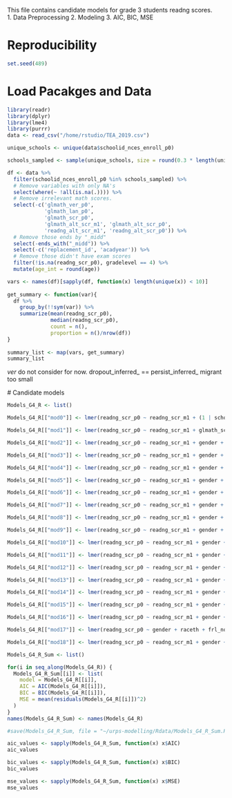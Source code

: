 This file contains candidate models for grade 3 students readng scores.    
1. Data Preprocessing
2. Modeling
3. AIC, BIC, MSE

# Reproducibility   
```r
set.seed(489)
```   

# Load Pacakges and Data    
```r
library(readr)
library(dplyr)
library(lme4)
library(purrr)
data <- read_csv("/home/rstudio/TEA_2019.csv")
```  
```R
unique_schools <- unique(data$schoolid_nces_enroll_p0)

schools_sampled <- sample(unique_schools, size = round(0.3 * length(unique_schools)))
```
```r
df <- data %>% 
  filter(schoolid_nces_enroll_p0 %in% schools_sampled) %>% 
  # Remove variables with only NA's
  select(where(~ !all(is.na(.)))) %>% 
  # Remove irrelevant math scores.
  select(-c('glmath_ver_p0', 
            'glmath_lan_p0', 
            'glmath_scr_p0', 
            'glmath_alt_scr_m1', 'glmath_alt_scr_p0',
            'readng_alt_scr_m1', 'readng_alt_scr_p0')) %>% 
  # Remove those ends by "_midd"
  select(-ends_with("_midd")) %>% 
  select(-c('replacement_id', 'acadyear')) %>% 
  # Remove those didn't have exam scores
  filter(!is.na(readng_scr_p0), gradelevel == 4) %>% 
  mutate(age_int = round(age))
```   
```R
  
vars <- names(df)[sapply(df, function(x) length(unique(x)) < 10)]
  
get_summary <- function(var){
  df %>% 
    group_by(!!sym(var)) %>% 
    summarize(mean(readng_scr_p0), 
              median(readng_scr_p0),
              count = n(),
              proportion = n()/nrow(df))
}
  
summary_list <- map(vars, get_summary)
summary_list
```
_ver_  do not consider for now. 
dropout_inferred_ == persist_inferred_ 
migrant too small


  # Candidate models
```r
Models_G4_R <- list() 
```
```R
Models_G4_R[["mod0"]] <- lmer(readng_scr_p0 ~ readng_scr_m1 + (1 | schoolid_nces_enroll_p0), data = df)

Models_G4_R[["mod1"]] <- lmer(readng_scr_p0 ~ readng_scr_m1 + glmath_scr_m1 + (1 | schoolid_nces_enroll_p0), data = df)

Models_G4_R[["mod2"]] <- lmer(readng_scr_p0 ~ readng_scr_m1 + gender + raceth + (1 | schoolid_nces_enroll_p0), data = df)

Models_G4_R[["mod3"]] <- lmer(readng_scr_p0 ~ readng_scr_m1 + gender + raceth + age_int + (1 | schoolid_nces_enroll_p0), data = df)

Models_G4_R[["mod4"]] <- lmer(readng_scr_p0 ~ readng_scr_m1 + gender + raceth + age_int + frl_ever + (1 | schoolid_nces_enroll_p0), data = df)

Models_G4_R[["mod5"]] <- lmer(readng_scr_p0 ~ readng_scr_m1 + gender + age_int + frl_ever + (1 | schoolid_nces_enroll_p0), data = df)

Models_G4_R[["mod6"]] <- lmer(readng_scr_p0 ~ readng_scr_m1 + gender + age_int + frl_now + (1 | schoolid_nces_enroll_p0), data = df)

Models_G4_R[["mod7"]] <- lmer(readng_scr_p0 ~ readng_scr_m1 + gender + age_int + frl_now + lep_now + (1 | schoolid_nces_enroll_p0), data = df)

Models_G4_R[["mod8"]] <- lmer(readng_scr_p0 ~ readng_scr_m1 + gender + age_int + frl_now + specialed_now + (1 | schoolid_nces_enroll_p0), data = df)

Models_G4_R[["mod9"]] <- lmer(readng_scr_p0 ~ readng_scr_m1 + gender + age_int + frl_now + specialed_now + enrfay_school + (1 | schoolid_nces_enroll_p0), data = df)

Models_G4_R[["mod10"]] <- lmer(readng_scr_p0 ~ readng_scr_m1 + gender + age_int + frl_now + specialed_now + enrfay_state + (1 | schoolid_nces_enroll_p0), data = df)

Models_G4_R[["mod11"]] <- lmer(readng_scr_p0 ~ readng_scr_m1 + gender + raceth + frl_now + specialed_now + enrfay_school + transferred_out_p0 + (1 | schoolid_nces_enroll_p0), data = df)

Models_G4_R[["mod12"]] <- lmer(readng_scr_p0 ~ readng_scr_m1 + gender + raceth + frl_now + specialed_now + enrfay_school + transferred_out_p0 + transferred_out_m1 + (1 | schoolid_nces_enroll_p0), data = df)

Models_G4_R[["mod13"]] <- lmer(readng_scr_p0 ~ readng_scr_m1 + gender + raceth + frl_now + specialed_now + enrfay_school + transferred_out_p0 + chronic_absentee_m1 + readng_lan_p0 + (1 | schoolid_nces_enroll_p0), data = df)

Models_G4_R[["mod14"]] <- lmer(readng_scr_p0 ~ readng_scr_m1 + gender + raceth + frl_now + specialed_now + enrfay_school + transferred_out_p0 + chronic_absentee_m1 + readng_lan_p0 + homeless_now + (1 | schoolid_nces_enroll_p0), data = df)

Models_G4_R[["mod15"]] <- lmer(readng_scr_p0 ~ readng_scr_m1 + gender + raceth + frl_now + specialed_now + enrfay_school + transferred_out_p0 + chronic_absentee_m1 + readng_lan_p0 + homeless_now + migrant_now + (1 | schoolid_nces_enroll_p0), data = df)

Models_G4_R[["mod16"]] <- lmer(readng_scr_p0 ~ readng_scr_m1 + gender + raceth + frl_now + specialed_now + enrfay_school + transferred_out_p0 + chronic_absentee_m1 + readng_lan_p0 + homeless_now + migrant_now + persist_inferred_p0 + (1 | schoolid_nces_enroll_p0), data = df)

Models_G4_R[["mod17"]] <- lmer(readng_scr_p0 ~ gender + raceth + frl_now + specialed_now + enrfay_school + transferred_out_p0 + transferred_out_m1 + chronic_absentee_p0 + chronic_absentee_m1 + readng_lan_p0 + readng_lan_m1 + persist_inferred_p0 + persist_inferred_m1 + (1 | schoolid_nces_enroll_p0), data = df)

Models_G4_R[["mod18"]] <- lmer(readng_scr_p0 ~ readng_scr_m1 + gender + raceth + frl_now + specialed_now + enrfay_school + transferred_out_p0 + chronic_absentee_p0 + readng_lan_p0 +  persist_inferred_p0 + (1 | schoolid_nces_enroll_p0), data = df)
```

```R
Models_G4_R_Sum <- list()

for(i in seq_along(Models_G4_R)) {
  Models_G4_R_Sum[[i]] <- list(
    model = Models_G4_R[[i]],
    AIC = AIC(Models_G4_R[[i]]),
    BIC = BIC(Models_G4_R[[i]]),
    MSE = mean(residuals(Models_G4_R[[i]])^2)
  )
}
names(Models_G4_R_Sum) <- names(Models_G4_R)

```

```r
#save(Models_G4_R_Sum, file = "~/urps-modelling/Rdata/Models_G4_R_Sum.RData")
```

```r
aic_values <- sapply(Models_G4_R_Sum, function(x) x$AIC)
aic_values
```

```r
bic_values <- sapply(Models_G4_R_Sum, function(x) x$BIC)
bic_values
```
```r
mse_values <- sapply(Models_G4_R_Sum, function(x) x$MSE)
mse_values
```

